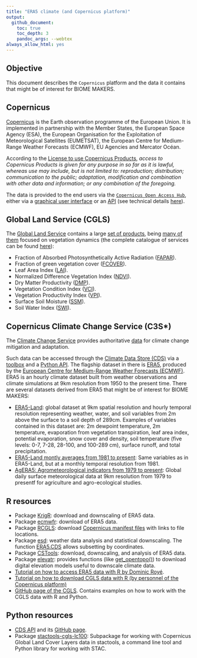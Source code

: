 ```yaml
---
title: "ERA5 climate (and Copernicus platform)"
output:
  github_document:
    toc: true
    toc_depth: 3
    pandoc_args: --webtex
always_allow_html: yes
---
```


## Objective

This document describes the `Copernicus` platform and the data it contains that might be of interest for BIOME MAKERS.

## Copernicus

[Copernicus](https://www.copernicus.eu/en) is the Earth observation programme of the European Union. It is implemented in partnership with the Member States, the European Space Agency (ESA), the European Organisation for the Exploitation of Meteorological Satellites (EUMETSAT), the European Centre for Medium-Range Weather Forecasts (ECMWF), EU Agencies and Mercator Océan. 

According to the [License to use Copernicus Products](https://cds.climate.copernicus.eu/api/v2/terms/static/licence-to-use-copernicus-products.pdf), *access to Copernicus Products is given for any purpose in so far as it is lawful, whereas use may include, but is not limited to: reproduction; distribution; communication to the public; adaptation, modification and combination with other data and information; or any combination of the foregoing.* 

The data is provided to the end users via the [`Copernicus Open Access Hub`](https://scihub.copernicus.eu/), either via a [graphical user interface](https://scihub.copernicus.eu/dhus/#/home) or an [API](https://scihub.copernicus.eu/twiki/do/view/SciHubWebPortal/APIHubDescription) (see technical details [here](https://scihub.copernicus.eu/twiki/do/view/SciHubUserGuide/BatchScripting?redirectedfrom=SciHubUserGuide.8BatchScripting)).

## Global Land Service (CGLS)

The [Global Land Service](https://land.copernicus.eu/global/index.html) contains a large [set of products](https://land.copernicus.eu/global/products), being [many of them](https://land.copernicus.eu/global/products) focused on vegetation dynamics (the complete catalogue of services can be found  [here](https://www.copernicus.eu/en/accessing-data-where-and-how/copernicus-services-catalogue?cc_source_service_target_id%5B2775%5D=2775&combine=)):

  - Fraction of Absorbed Photosynthetically Active Radiation ([FAPAR](https://land.copernicus.eu/global/products/fapar)).
  - Fraction of green vegetation cover ([FCOVER](https://land.copernicus.eu/global/products/fcover)).
  - Leaf Area Index ([LAI](https://land.copernicus.eu/global/products/lai)).
  - Normalized Difference Vegetation Index ([NDVI](https://land.copernicus.eu/global/products/ndvi)).
  - Dry Matter Productivity ([DMP](https://land.copernicus.eu/global/products/dmp)).
  - Vegetation Condition Index ([VCI](https://land.copernicus.eu/global/products/vci)).
  - Vegetation Productivity Index ([VPI](https://land.copernicus.eu/global/products/vpi)).
  - Surface Soil Moisture ([SSM](https://land.copernicus.eu/global/products/ssm)).
  - Soil Water Index ([SWI](https://land.copernicus.eu/global/products/swi)).

## Copernicus Climate Change Service (C3S*)

The [Climate Change Service](https://climate.copernicus.eu/) provides authoritative [data](https://cds.climate.copernicus.eu/cdsapp#!/search?type=dataset) for climate change mitigation and adaptation. 

Such data can be accessed through the [Climate Data Store (CDS)](https://cds.climate.copernicus.eu/cdsapp#!/home) via a [toolbox](https://cds.climate.copernicus.eu/cdsapp#!/toolbox) and a [Python API](https://cds.climate.copernicus.eu/api-how-to). The flagship dataset in there is [ERA5](https://www.ecmwf.int/en/forecasts/datasets/reanalysis-datasets/era5), produced by the [European Centre for Medium-Range Weather Forecasts (ECMWF)](https://www.ecmwf.int/). ERA5 is an hourly climate dataset built from weather observations and climate simulations at 9km resolution from 1950 to the present time. There are several datasets derived from ERA5 that might be of interest for BIOME MAKERS:

  - [ERA5-Land](https://cds.climate.copernicus.eu/cdsapp#!/dataset/reanalysis-era5-land?tab=overview): global dataset at 9km spatial resolution and hourly temporal resolution representing weather, water, and soil variables from 2m above the surface to a soil depth of 289cm. Examples of variables contained in this dataset are: 2m dewpoint temperature, 2m temperature, evaporation from vegetation transpiration, leaf area index, potential evaporation, snow cover and density, soil temperature (five levels: 0-7, 7-28, 28-100, and 100-289 cm), surface runoff, and total precipitation.
  - [ERA5-Land montly averages from 1981 to present](https://cds.climate.copernicus.eu/cdsapp#!/dataset/reanalysis-era5-land-monthly-means?tab=overview): Same variables as in ERA5-Land, but at a monthly temporal resolution from 1981.
  - [AgERA5: Agrometeorological indicators from 1979 to present](https://cds.climate.copernicus.eu/cdsapp#!/dataset/sis-agrometeorological-indicators?tab=overview): Global daily surface meteorological data at 9km resolution from 1979 to presentf for agriculture and agro-ecological studies.




## R resources

  - Package [KrigR](https://github.com/ErikKusch/KrigR): download and downscaling of ERA5 data.
  - Package [ecmwfr](https://github.com/bluegreen-labs/ecmwfr): download of ERA5 data.
  - Package [RCGLS](https://CRAN.R-project.org/package=RCGLS): download [Copernicus manifest files](https://land.copernicus.eu/global/manifest-files) with links to file locations.
  - Package [esd](https://github.com/metno/esd/): weather data analysis and statistical downscaling. The function [ERA5.CDS](https://rdrr.io/github/metno/esd/man/ERA5.CDS.html) allows subsetting by coordinates.
  - Package [CSTools](https://CRAN.R-project.org/package=CSTools): download, downscaling, and analysis of ERA5 data.
  - Package [elevatr](https://github.com/jhollist/elevatr/): provides functions (like [get_opentopo()](https://rdrr.io/cran/elevatr/man/get_opentopo.html)) to download digital elevation models useful to downscale climate data. 
  - [Tutorial on how to access ERA5 data with R by Dominic Royé](https://dominicroye.github.io/en/2018/access-to-climate-reanalysis-data-from-r/).
  - [Tutorial on how to download CGLS data with R (by personnel of the Copernicus platform)](https://github.com/cgls/Copernicus-Global-Land-Service-Data-Download-with-R)
  - [GitHub page of the CGLS](https://github.com/cgls). Contains examples on how to work with the CGLS data with R and Python.

## Python resources

  - [CDS API](https://cds.climate.copernicus.eu/api-how-to) and its [GitHub page](https://github.com/ecmwf/cdsapi).
  - Package [stactools-cgls-lc100](https://pypi.org/project/stactools-cgls-lc100/): Subpackage for working with Copernicus Global Land Cover Layers data in stactools, a command line tool and Python library for working with STAC.